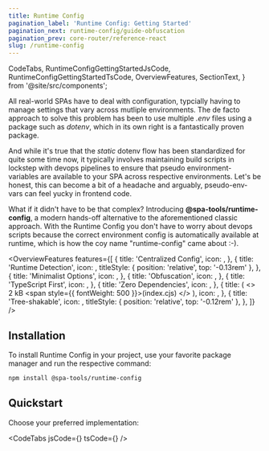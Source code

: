 ```yaml
---
title: Runtime Config
pagination_label: 'Runtime Config: Getting Started'
pagination_next: runtime-config/guide-obfuscation
pagination_prev: core-router/reference-react
slug: /runtime-config
---
```


  CodeTabs,
  RuntimeConfigGettingStartedJsCode,
  RuntimeConfigGettingStartedTsCode,
  OverviewFeatures,
  SectionText,
} from '@site/src/components';

All real-world SPAs have to deal with configuration, typcially having to manage settings that vary
across mutliple environments. The de facto approach to solve this problem has been to use multiple
_.env_ files using a package such as _dotenv_, which in its own right is a fantastically proven
package.

And while it's true that the _static_ dotenv flow has been standardized for quite some
time now, it typically involves maintaining build scripts in lockstep with devops pipelines to
ensure that pseudo environment-variables are available to your SPA across respective environments.
Let's be honest, this can become a bit of a headache and arguably, pseudo-env-vars can feel yucky in frontend code.

What if it didn't have to be that complex? Introducing **@spa-tools/runtime-config**, a modern
hands-off alternative to the aforementioned classic approach. With the Runtime Config you don't
have to worry about devops scripts because the correct environment config is automatically available
at runtime, which is how the coy name "runtime-config" came about :-).

<OverviewFeatures
  features={[
    {
      title: 'Centralized Config',
      icon: <GrDocumentConfig fontSize='1.75rem' />,
    },
    {
      title: 'Runtime Detection',
      icon: <RiRunFill fontSize='2rem' />,
      titleStyle: { position: 'relative', top: '-0.13rem' },
    },
    {
      title: 'Minimalist Options',
      icon: <IoMdOptions fontSize='1.75rem' />,
    },
    {
      title: 'Obfuscation',
      icon: <GiStaticWaves fontSize='1.75rem' />,
    },
    {
      title: 'TypeScript First',
      icon: <SiTypescript fontSize='1.75rem' />,
    },
    {
      title: 'Zero Dependencies',
      icon: <FaCreativeCommonsZero fontSize='1.75rem' />,
    },
    {
      title: (
        <>
          2 kB <span style={{ fontWeight: 500 }}>(index.cjs)</span>
        </>
      ),
      icon: <LuPackageOpen fontSize='1.75rem' />,
    },
    {
      title: 'Tree-shakable',
      icon: <LuTrees fontSize='2rem' />,
      titleStyle: { position: 'relative', top: '-0.12rem' },
    },
  ]}
/>

## Installation

<SectionText bottomMargin='0' topMargin='0'>
  To install Runtime Config in your project, use your favorite package manager and run the respective command:
</SectionText>

```bash npm2yarn
npm install @spa-tools/runtime-config
```

## Quickstart

<SectionText bottomMargin='0' topMargin='0'>
  Choose your preferred implementation:
</SectionText>

<CodeTabs jsCode={<RuntimeConfigGettingStartedJsCode />} tsCode={<RuntimeConfigGettingStartedTsCode />} />
